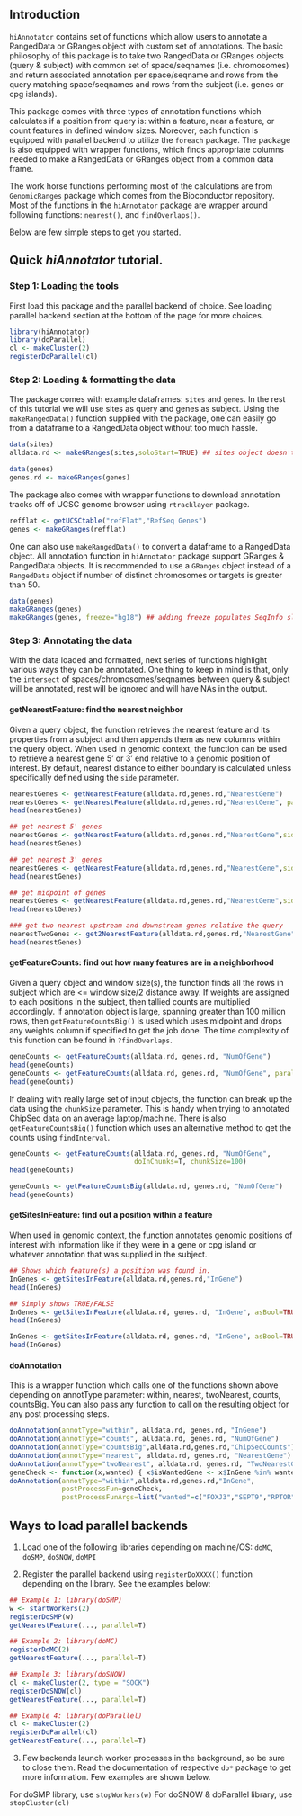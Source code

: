 %\VignetteEngine{knitr::knitr}

## Introduction
`hiAnnotator` contains set of functions which allow users to annotate a RangedData or GRanges object with custom set of annotations. The basic philosophy of this package is to take two RangedData or GRanges objects (query & subject) with common set of space/seqnames (i.e. chromosomes) and return associated annotation per space/seqname and rows from the query matching space/seqnames and rows from the subject (i.e. genes or cpg islands).

This package comes with three types of annotation functions which calculates if a position from query is: within a feature, near a feature, or count features in defined window sizes. Moreover, each function is equipped with parallel backend to utilize the `foreach` package. The package is also equipped with wrapper functions, which finds appropriate columns needed to make a RangedData or GRanges object from a common data frame.

The work horse functions performing most of the calculations are from `GenomicRanges` package which comes from the Bioconductor repository. Most of the functions in the `hiAnnotator` package are wrapper around following functions: `nearest()`, and `findOverlaps()`.

Below are few simple steps to get you started.

## Quick *hiAnnotator* tutorial.

### Step 1: Loading the tools
First load this package and the parallel backend of choice. See loading parallel backend section at the bottom of the page for more choices.
```r
library(hiAnnotator)
library(doParallel)
cl <- makeCluster(2)
registerDoParallel(cl)
```

### Step 2: Loading & formatting the data
The package comes with example dataframes: `sites` and `genes`. In the rest of this tutorial we will use sites as query and genes as subject. Using the `makeRangedData()` function supplied with the package, one can easily go from a dataframe to a RangedData object without too much hassle.

```r
data(sites)
alldata.rd <- makeGRanges(sites,soloStart=TRUE) ## sites object doesn't have a start & stop column to denote genomic range, hence soloStart parameter must be TRUE or a nasty error will be thrown!

data(genes)
genes.rd <- makeGRanges(genes)
```

The package also comes with wrapper functions to download annotation tracks off of UCSC genome browser using `rtracklayer` package.

```r
refflat <- getUCSCtable("refFlat","RefSeq Genes") 
genes <- makeGRanges(refflat)
```

One can also use `makeRangedData()` to convert a dataframe to a RangedData object. All annotation function in `hiAnnotator` package support GRanges & RangedData objects. It is recommended to use a `GRanges` object instead of a `RangedData` object if number of distinct chromosomes or targets is greater than 50. 

```r
data(genes)
makeGRanges(genes)
makeGRanges(genes, freeze="hg18") ## adding freeze populates SeqInfo slot of GRanges object.
```

### Step 3: Annotating the data
With the data loaded and formatted, next series of functions highlight various ways they can be annotated. One thing to keep in mind is that, only the `intersect` of spaces/chromosomes/seqnames between query & subject will be annotated, rest will be ignored and will have NAs in the output. 

#### getNearestFeature: find the nearest neighbor
Given a query object, the function retrieves the nearest feature and its properties from a subject and then appends them as new columns within the query object. When used in genomic context, the function can be used to retrieve a nearest gene 5' or 3' end relative to a genomic position of interest. By default, nearest distance to either boundary is calculated unless specifically defined using the `side` parameter.

```r
nearestGenes <- getNearestFeature(alldata.rd,genes.rd,"NearestGene")
nearestGenes <- getNearestFeature(alldata.rd,genes.rd,"NearestGene", parallel=TRUE) ## using the parallel backend
head(nearestGenes)

## get nearest 5' genes
nearestGenes <- getNearestFeature(alldata.rd,genes.rd,"NearestGene",side="5p") 
head(nearestGenes)

## get nearest 3' genes
nearestGenes <- getNearestFeature(alldata.rd,genes.rd,"NearestGene",side="3p")
head(nearestGenes)

## get midpoint of genes
nearestGenes <- getNearestFeature(alldata.rd,genes.rd,"NearestGene",side="midpoint")
head(nearestGenes)

### get two nearest upstream and downstream genes relative the query
nearestTwoGenes <- get2NearestFeature(alldata.rd,genes.rd,"NearestGene")
head(nearestGenes)
```

#### getFeatureCounts: find out how many features are in a neighborhood
Given a query object and window size(s), the function finds all the rows in subject which are <= window size/2 distance away. If weights are assigned to each positions in the subject, then tallied counts are multiplied accordingly. If annotation object is large, spanning greater than 100 million rows, then `getFeatureCountsBig()` is used which uses midpoint and drops any weights column if specified to get the job done. The time complexity of this function can be found in `?findOverlaps`.

```r
geneCounts <- getFeatureCounts(alldata.rd, genes.rd, "NumOfGene")
head(geneCounts)
geneCounts <- getFeatureCounts(alldata.rd, genes.rd, "NumOfGene", parallel=T)
head(geneCounts)
```

If dealing with really large set of input objects, the function can break up the data using the `chunkSize` parameter. This is handy when trying to annotated ChipSeq data on an average laptop/machine. There is also `getFeatureCountsBig()` function which uses an alternative method to get the counts using `findInterval`.

```r
geneCounts <- getFeatureCounts(alldata.rd, genes.rd, "NumOfGene", 
                               doInChunks=T, chunkSize=100)
head(geneCounts)

geneCounts <- getFeatureCountsBig(alldata.rd, genes.rd, "NumOfGene")
head(geneCounts)
```

#### getSitesInFeature: find out a position within a feature
When used in genomic context, the function annotates genomic positions of interest with information like if they were in a gene or cpg island or whatever annotation that was supplied in the subject.

```r
## Shows which feature(s) a position was found in.
InGenes <- getSitesInFeature(alldata.rd,genes.rd,"InGene")
head(InGenes)

## Simply shows TRUE/FALSE 
InGenes <- getSitesInFeature(alldata.rd, genes.rd, "InGene", asBool=TRUE)
head(InGenes)

InGenes <- getSitesInFeature(alldata.rd, genes.rd, "InGene", asBool=TRUE, parallel=TRUE)
head(InGenes)
```

#### doAnnotation
This is a wrapper function which calls one of the functions shown above depending on annotType parameter: within, nearest, twoNearest, counts, countsBig. You can also pass any function to call on the resulting object for any post processing steps.

```r
doAnnotation(annotType="within", alldata.rd, genes.rd, "InGene")
doAnnotation(annotType="counts", alldata.rd, genes.rd, "NumOfGene")
doAnnotation(annotType="countsBig",alldata.rd,genes.rd,"ChipSeqCounts")    
doAnnotation(annotType="nearest", alldata.rd, genes.rd, "NearestGene")    
doAnnotation(annotType="twoNearest", alldata.rd, genes.rd, "TwoNearestGenes")
geneCheck <- function(x,wanted) { x$isWantedGene <- x$InGene %in% wanted; return(x) }
doAnnotation(annotType="within",alldata.rd,genes.rd,"InGene", 
             postProcessFun=geneCheck, 
             postProcessFunArgs=list("wanted"=c("FOXJ3","SEPT9","RPTOR")) )
```

## Ways to load parallel backends
1) Load one of the following libraries depending on machine/OS: `doMC`, `doSMP`, `doSNOW`, `doMPI`     

2) Register the parallel backend using `registerDoXXXX()` function depending on the library. See the examples below:  

```r
## Example 1: library(doSMP)
w <- startWorkers(2)
registerDoSMP(w)
getNearestFeature(..., parallel=T)        

## Example 2: library(doMC)
registerDoMC(2)
getNearestFeature(..., parallel=T)        

## Example 3: library(doSNOW)
cl <- makeCluster(2, type = "SOCK")
registerDoSNOW(cl)
getNearestFeature(..., parallel=T)  

## Example 4: library(doParallel)
cl <- makeCluster(2)
registerDoParallel(cl)
getNearestFeature(..., parallel=T)   
```

3) Few backends launch worker processes in the background, so be sure to close them. Read the documentation of respective `do*` package to get more information. Few examples are shown below.

For doSMP library, use `stopWorkers(w)`
For doSNOW & doParallel library, use `stopCluster(cl)`